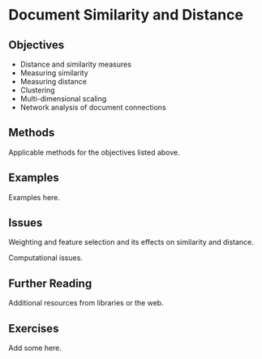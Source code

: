 # Document Similarity and Distance {#sec-comparing-documents}

## Objectives

- Distance and similarity measures
- Measuring similarity
- Measuring distance
- Clustering
- Multi-dimensional scaling
- Network analysis of document connections

## Methods

Applicable methods for the objectives listed above.

## Examples

Examples here.

## Issues

Weighting and feature selection and its effects on similarity and distance.

Computational issues.

## Further Reading

Additional resources from libraries or the web.

## Exercises

Add some here.
